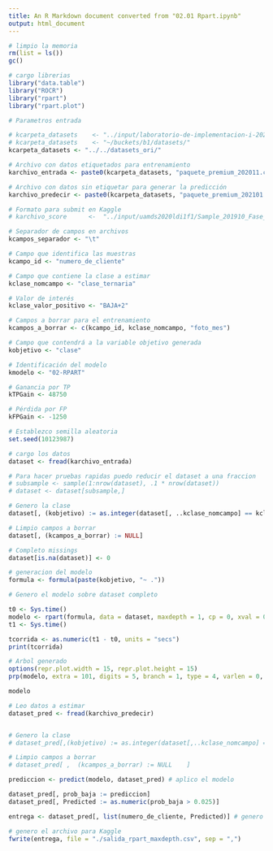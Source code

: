 ```yaml
---
title: An R Markdown document converted from "02.01 Rpart.ipynb"
output: html_document
---
```


```r
# limpio la memoria
rm(list = ls())
gc()

# cargo librerias
library("data.table")
library("ROCR")
library("rpart")
library("rpart.plot")
```

```r
# Parametros entrada

# kcarpeta_datasets    <- "../input/laboratorio-de-implementacion-i-2021/"   #KAGGLE
# kcarpeta_datasets    <- "~/buckets/b1/datasets/"                          #VM o Ubuntu
kcarpeta_datasets <- "../../datasets_ori/"

# Archivo con datos etiquetados para entrenamiento
karchivo_entrada <- paste0(kcarpeta_datasets, "paquete_premium_202011.csv")

# Archivo con datos sin etiquetar para generar la predicción
karchivo_predecir <- paste0(kcarpeta_datasets, "paquete_premium_202101.csv")

# Formato para submit en Kaggle
# karchivo_score      <-  "../input/uamds2020ldi1f1/Sample_201910_Fase_I.txt"

# Separador de campos en archivos
kcampos_separador <- "\t"

# Campo que identifica las muestras
kcampo_id <- "numero_de_cliente"

# Campo que contiene la clase a estimar
kclase_nomcampo <- "clase_ternaria"

# Valor de interés
kclase_valor_positivo <- "BAJA+2"

# Campos a borrar para el entrenamiento
kcampos_a_borrar <- c(kcampo_id, kclase_nomcampo, "foto_mes")

# Campo que contendrá a la variable objetivo generada
kobjetivo <- "clase"

# Identificación del modelo
kmodelo <- "02-RPART"

# Ganancia por TP
kTPGain <- 48750

# Pérdida por FP
kFPGain <- -1250

# Establezco semilla aleatoria
set.seed(10123987)
```

```r
# cargo los datos
dataset <- fread(karchivo_entrada)

# Para hacer pruebas rapidas puedo reducir el dataset a una fraccion
# subsample <- sample(1:nrow(dataset), .1 * nrow(dataset))
# dataset <- dataset[subsample,]
```

```r
# Genero la clase
dataset[, (kobjetivo) := as.integer(dataset[, ..kclase_nomcampo] == kclase_valor_positivo)]

# Limpio campos a borrar
dataset[, (kcampos_a_borrar) := NULL]

# Completo missings
dataset[is.na(dataset)] <- 0
```

```r
# generacion del modelo
formula <- formula(paste(kobjetivo, "~ ."))
```

```r
# Genero el modelo sobre dataset completo

t0 <- Sys.time()
modelo <- rpart(formula, data = dataset, maxdepth = 1, cp = 0, xval = 0)
t1 <- Sys.time()

tcorrida <- as.numeric(t1 - t0, units = "secs")
print(tcorrida)

# Arbol generado
options(repr.plot.width = 15, repr.plot.height = 15)
prp(modelo, extra = 101, digits = 5, branch = 1, type = 4, varlen = 0, faclen = 0, tweak = 1.3)
```

```r
modelo
```

```r
# Leo datos a estimar
dataset_pred <- fread(karchivo_predecir)


# Genero la clase
# dataset_pred[,(kobjetivo) := as.integer(dataset[,..kclase_nomcampo] == kclase_valor_positivo)]

# Limpio campos a borrar
# dataset_pred[ ,  (kcampos_a_borrar) := NULL    ]

prediccion <- predict(modelo, dataset_pred) # aplico el modelo
```

```r
dataset_pred[, prob_baja := prediccion]
dataset_pred[, Predicted := as.numeric(prob_baja > 0.025)]

entrega <- dataset_pred[, list(numero_de_cliente, Predicted)] # genero la salida

# genero el archivo para Kaggle
fwrite(entrega, file = "./salida_rpart_maxdepth.csv", sep = ",")
```

